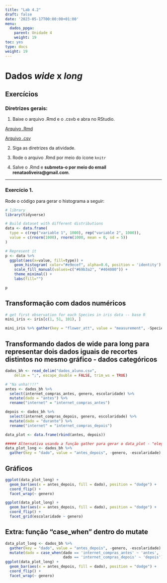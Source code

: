 ---
title: "Lab 4.2"
draft: false
date: '2023-05-17T00:00:00+01:00'
menu:
  dados_ppga:
    parent: Unidade 4
    weight: 19
toc: yes
type: docs
weight: 19
---

# Dados _wide_ x _long_

## Exercícios

### **Diretrizes gerais:**

1. Baixe o arquivo .Rmd e o .csvb e abra no RStudio. 

[Arquivo .Rmd](https://cefetmgbr-my.sharepoint.com/:u:/g/personal/renataoliveira_cefetmg_br/EYmurCXsRpdFukK0xyqRN_kBbANT34n3CeMjjoUxNvhUTQ?e=5o9BbT)

[Arquivo .csv](https://cefetmgbr-my.sharepoint.com/:x:/g/personal/renataoliveira_cefetmg_br/Ednh1eJllo9DjZR5u6J6Q1YBMDz7KXzoF1XtdYdrZpo8MA?e=6NEs85)

2. Siga as diretrizes da atividade. 

3. Rode o arquivo .Rmd por meio do ícone `knitr` 

4. Salve o .Rmd e **submeta-o por meio do email renataoliveira@gmail.com**. 

<hr></hr>


### Exercício 1.

Rode o código para gerar o histograma a seguir: 

```{r}
# library
library(tidyverse)

# Build dataset with different distributions
data <- data.frame(
  type = c(rep("variable 1", 1000), rep("variable 2", 1000)),
  value = c(rnorm(1000), rnorm(1000, mean = 0, sd = 5))
)

# Represent it
p <- data %>%
  ggplot(aes(x=value, fill=type)) +
    geom_histogram( color="#e9ecef", alpha=0.6, position = 'identity') +
    scale_fill_manual(values=c("#69b3a2", "#404080")) +
    theme_minimal() +
    labs(fill="")

p
```


## Transformação com dados numéricos

```{r}
# get first observation for each Species in iris data -- base R
mini_iris <- iris[c(1, 51, 101), ]

mini_iris %>% gather(key = "flower_att", value = "measurement", -Species)

```

## Transformando dados de wide para long para representar dois dados iguais de recortes distintos no mesmo gráfico - dados categóricos

```{r echo=TRUE, message=FALSE, warning=FALSE}
dados_bh <- read_delim("dados_aluno.csv", 
    delim = ";", escape_double = FALSE, trim_ws = TRUE)
```

```{r eval=FALSE, message=FALSE, warning=FALSE, include=TRUE}
# "Na unha!!!!"
antes <- dados_bh %>% 
  select(internet_compras_antes, genero, escolaridade) %>% 
  mutate(dado = "antes") %>% 
  rename("internet" = "internet_compras_antes")

depois <- dados_bh %>% 
  select(internet_compras_depois, genero, escolaridade) %>% 
  mutate(dado = "durante") %>% 
  rename("internet" = "internet_compras_depois")

data_plot <- data.frame(rbind(antes, depois))

##### Alternativa usando a função gather para gerar o data_plot - "elegante"
data_plot_long <- dados_bh %>% 
  gather(key = "dado", value = "antes_depois", -genero, -escolaridade)

```

## Gráficos

```{r eval=FALSE, message=FALSE, warning=FALSE, include=TRUE}
ggplot(data_plot_long) + 
  geom_bar(aes(x = antes_depois, fill = dado), position = "dodge") +
  coord_flip() +
  facet_wrap(~ genero)

ggplot(data_plot_long) + 
  geom_bar(aes(x = antes_depois, fill = dado), position = "dodge") +
  coord_flip() +
  facet_grid(escolaridade ~ genero)

```

## Extra: função "case_when" dentro do mutate

```{r echo=TRUE, message=FALSE, warning=FALSE}
data_plot_long <- dados_bh %>% 
  gather(key = "dado", value = "antes_depois", -genero, -escolaridade) %>% 
  mutate(dado = case_when(dado == 'internet_compras_antes' ~ 'antes',
                          dado == 'internet_compras_depois' ~ 'depois'))   
ggplot(data_plot_long) + 
  geom_bar(aes(x = antes_depois, fill = dado), position = "dodge") +
  coord_flip() +
  facet_wrap(~ genero)

```
